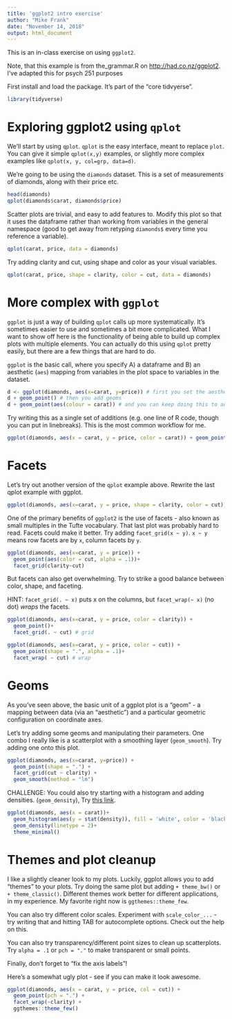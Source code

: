 ```yaml
---
title: 'ggplot2 intro exercise'
author: "Mike Frank"
date: "November 14, 2018"
output: html_document
---
```

  
This is an in-class exercise on using `ggplot2`.

Note, that this example is from the_grammar.R on [http://had.co.nz/ggplot2](). I've adapted this for psych 251 purposes

First install and load the package. It's part of the "core tidvyerse".

```r
library(tidyverse)
```

# Exploring ggplot2 using `qplot`

We'll start by using `qplot`. `qplot` is the easy interface, meant to replace `plot`. You can give it simple `qplot(x,y)` examples, or slightly more complex examples like `qplot(x, y, col=grp, data=d)`. 

We're going to be using the `diamonds` dataset. This is a set of measurements of diamonds, along with their price etc.

```r
head(diamonds)
qplot(diamonds$carat, diamonds$price)
```

Scatter plots are trivial, and easy to add features to. Modify this plot so that it uses the dataframe rather than working from variables in the general namespace (good to get away from retyping `diamonds$` every time you reference a variable). 

```r
qplot(carat, price, data = diamonds)

```

Try adding clarity and cut, using shape and color as your visual variables. 

```r
qplot(carat, price, shape = clarity, color = cut, data = diamonds)

```


# More complex with `ggplot`

`ggplot` is just a way of building `qplot` calls up more systematically. It's
sometimes easier to use and sometimes a bit more complicated. What I want to show off here is the functionality of being able to build up complex plots with multiple elements. You can actually do this using `qplot` pretty easily, but there are a few things that are hard to do. 

`ggplot` is the basic call, where you specify A) a dataframe and B) an aesthetic (`aes`) mapping from variables in the plot space to variables in the dataset. 

```r
d <- ggplot(diamonds, aes(x=carat, y=price)) # first you set the aesthetic and dataset
d + geom_point() # then you add geoms
d + geom_point(aes(colour = carat)) # and you can keep doing this to add layers to the plot
```

Try writing this as a single set of additions (e.g. one line of R code, though you can put in linebreaks). This is the most common workflow for me. 


```r
ggplot(diamonds, aes(x = carat, y = price, color = carat)) + geom_point()

```


# Facets

Let's try out another version of the `qplot` example above. Rewrite the last qplot example with ggplot.

```r
ggplot(diamonds, aes(x=carat, y = price, shape = clarity, color = cut)) + geom_point()

```

One of the primary benefits of `ggplot2` is the use of facets - also known as small multiples in the Tufte vocabulary. That last plot was probably hard to read. Facets could make it better. Try adding `facet_grid(x ~ y)`.  `x ~ y` means row facets are by `x`, column facets by `y`. 

```r
ggplot(diamonds, aes(x=carat, y = price)) +
  geom_point(aes(color = cut, alpha = .1))+
  facet_grid(clarity~cut)

```

But facets can also get overwhelming. Try to strike a good balance between color, shape, and faceting.

HINT: `facet_grid(. ~ x)` puts x on the columns, but `facet_wrap(~ x)` (no dot) *wraps* the facets. 

```r
ggplot(diamonds, aes(x=carat, y = price, color = clarity)) +
  geom_point()+
  facet_grid(. ~ cut) # grid

ggplot(diamonds, aes(x=carat, y = price, color = cut)) +
  geom_point(shape = ".", alpha = .1)+
  facet_wrap( ~ cut) # wrap


```


# Geoms

As you've seen above, the basic unit of a ggplot plot is a "geom" - a mapping between data (via an "aesthetic") and a particular geometric configuration on coordinate axes. 

Let's try adding some geoms and manipulating their parameters. One combo I really like is a scatterplot with a smoothing layer (`geom_smooth`). Try adding one onto this plot. 

```r
ggplot(diamonds, aes(x=carat, y=price)) +
  geom_point(shape = ".") +
  facet_grid(cut ~ clarity) +
  geom_smooth(method = "lm")

```


CHALLENGE: You could also try starting with a histogram and adding densities. (`geom_density`), Try [this link](https://stackoverflow.com/questions/5688082/ggplot2-overlay-histogram-with-density-curve).

```r
ggplot(diamonds, aes(x = carat))+
  geom_histogram(aes(y = stat(density)), fill = 'white', color = 'black', alpha = .8)+
  geom_density(linetype = 2)+
  theme_minimal()

```

# Themes and plot cleanup

I like a slightly cleaner look to my plots. Luckily, ggplot allows you to add "themes" to your plots. Try doing the same plot but adding `+ theme_bw()` or `+ theme_classic()`. Different themes work better for different applications, in my experience. My favorite right now is `ggthemes::theme_few`.

You can also try different color scales. Experiment with `scale_color_...` - try writing that and hitting TAB for autocomplete options. Check out the help on this. 

You can also try transparency/different point sizes to clean up scatterplots. Try `alpha = .1` or `pch = "."` to make transparent or small points. 

Finally, don't forget to "fix the axis labels"! 

Here's a somewhat ugly plot - see if you can make it look awesome. 

```r
ggplot(diamonds, aes(x = carat, y = price, col = cut)) + 
  geom_point(pch = ".") + 
  facet_wrap(~clarity) +
  ggthemes::theme_few()
```


